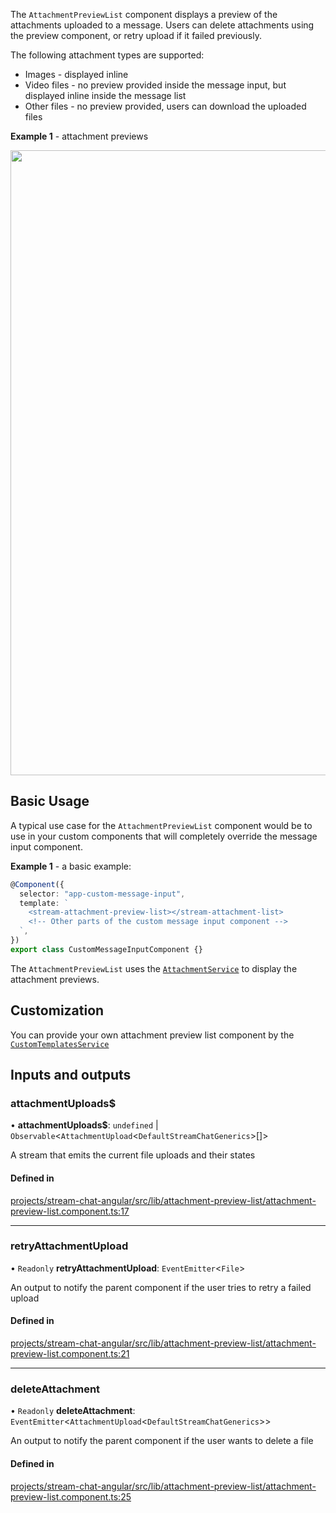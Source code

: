 
The `AttachmentPreviewList` component displays a preview of the attachments uploaded to a message. Users can delete attachments using the preview component, or retry upload if it failed previously.

The following attachment types are supported:

- Images - displayed inline
- Video files - no preview provided inside the message input, but displayed inline inside the message list
- Other files - no preview provided, users can download the uploaded files

**Example 1** - attachment previews

<img src={Screenshot} width="1000" />

## Basic Usage

A typical use case for the `AttachmentPreviewList` component would be to use in your custom components that will completely override the message input component.

**Example 1** - a basic example:

```typescript
@Component({
  selector: "app-custom-message-input",
  template: `
    <stream-attachment-preview-list></stream-attachment-list>
    <!-- Other parts of the custom message input component -->
  `,
})
export class CustomMessageInputComponent {}
```

The `AttachmentPreviewList` uses the [`AttachmentService`](../services/AttachmentService.mdx) to display the attachment previews.

## Customization

You can provide your own attachment preview list component by the [`CustomTemplatesService`](../services/CustomTemplatesService.mdx)

[//]: # "Start of generated content"
## Inputs and outputs 


### attachmentUploads$

• **attachmentUploads$**: `undefined` \| `Observable`\<`AttachmentUpload`\<`DefaultStreamChatGenerics`\>[]\>

A stream that emits the current file uploads and their states

#### Defined in

[projects/stream-chat-angular/src/lib/attachment-preview-list/attachment-preview-list.component.ts:17](https://github.com/GetStream/stream-chat-angular/blob/b75afb0d1b4f2876d975b405f0487287162327c1/projects/stream-chat-angular/src/lib/attachment-preview-list/attachment-preview-list.component.ts#L17)

___

### retryAttachmentUpload

• `Readonly` **retryAttachmentUpload**: `EventEmitter`\<`File`\>

An output to notify the parent component if the user tries to retry a failed upload

#### Defined in

[projects/stream-chat-angular/src/lib/attachment-preview-list/attachment-preview-list.component.ts:21](https://github.com/GetStream/stream-chat-angular/blob/b75afb0d1b4f2876d975b405f0487287162327c1/projects/stream-chat-angular/src/lib/attachment-preview-list/attachment-preview-list.component.ts#L21)

___

### deleteAttachment

• `Readonly` **deleteAttachment**: `EventEmitter`\<`AttachmentUpload`\<`DefaultStreamChatGenerics`\>\>

An output to notify the parent component if the user wants to delete a file

#### Defined in

[projects/stream-chat-angular/src/lib/attachment-preview-list/attachment-preview-list.component.ts:25](https://github.com/GetStream/stream-chat-angular/blob/b75afb0d1b4f2876d975b405f0487287162327c1/projects/stream-chat-angular/src/lib/attachment-preview-list/attachment-preview-list.component.ts#L25)

[//]: # "End of generated content"
